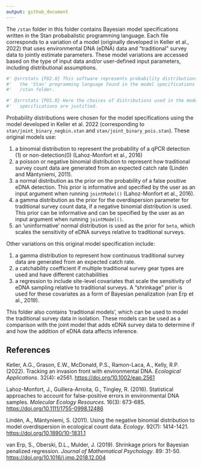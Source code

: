 ```yaml
---
output: github_document
---
```


The `/stan` folder in this folder contains Bayesian model specifications written in the Stan probabalistic programming language. Each file corresponds to a variation of a model (originally developed in Keller et al., 2022) that uses environmental DNA (eDNA) data and "traditional" survey data to jointly estimate parameters. These model variations are accessed based on the type of input data and/or user-defined input parameters, including distributional assumptions.

```r
#' @srrstats {PD2.0} This software represents probability distributions using 
#'   the 'Stan' programming language found in the model specifications in the 
#'   /stan folder.
```

```r
#' @srrstats {PD1.0} Here the choices of distributions used in the model 
#'   specifications are justified.
```

Probability distributions were chosen for the model specifications using the model developed in Keller et al. 2022 (corresponding to `stan/joint_binary_negbin.stan` and `stan/joint_binary_pois.stan`). These original models use:

1.  a binomial distribution to represent the probability of a qPCR detection (1) or non-detection(0) (Lahoz-Monfort et al., 2016)
2.  a poisson or negative binomial distribution to represent how traditional survey count data are generated from an expected catch rate (Lindén and Mäntyniemi, 2011).
3.  a normal distribution as the prior on the probability of a false positive eDNA detection. This prior is informative and specified by the user as an input argument when running `jointModel()` (Lahoz-Monfort et al., 2016).
4.  a gamma distribution as the prior for the overdispersion parameter for traditional survey count data, if a negative binomial distribution is used. This prior can be informative and can be specified by the user as an input argument when running `jointModel()`.
5.  an 'uninformative' normal distribution is used as the prior for `beta`, which scales the sensitivity of eDNA surveys relative to traditional surveys.

Other variations on this original model specification include:

1.  a gamma distribution to represent how continuous traditional survey data are generated from an expected catch rate.
2.  a catchability coefficient if multiple traditional survey gear types are used and have different catchabilities
3.  a regression to include site-level covariates that scale the sensitivity of eDNA sampling relative to traditional surveys. A "shrinkage" prior is used for these covariates as a form of Bayesian penalization (van Erp et al., 2019).

This folder also contains 'traditional models', which can be used to model the traditional survey data in isolation. These models can be used as a comparison with the joint model that adds eDNA survey data to determine if and how the addition of eDNA data affects inference.

## References

Keller, A.G., Grason, E.W., McDonald, P.S., Ramon-Laca, A., Kelly, R.P. (2022). Tracking an invasion front with environmental DNA. *Ecological Applications*. 32(4): e2561. <https://doi.org/10.1002/eap.2561>

Lahoz-Monfort, J., Guillera-Arroita, G., Tingley, R. (2016). Statistical approaches to account for false-positive errors in environmental DNA samples. *Molecular Ecology Resources*. 16(3): 673-685. <https://doi.org/10.1111/1755-0998.12486>

Lindén, A., Mäntyniemi, S. (2011). Using the negative binomial distribution to model overdispersion in ecological count data. *Ecology*. 92(7): 1414-1421. <https://doi.org/10.1890/10-1831.1>

van Erp, S., Oberski, D.L., Mulder, J. (2019). Shrinkage priors for Bayesian penalized regression. *Journal of Mathematical Psychology*. 89: 31-50. <https://doi.org/10.1016/j.jmp.2018.12.004>
